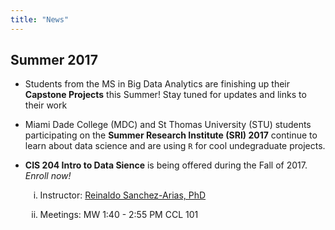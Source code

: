 ```yaml
---
title: "News"
---
```


## Summer 2017

- Students from the MS in Big Data Analytics are finishing up their **Capstone Projects** this Summer! Stay tuned for updates and links to their work

- Miami Dade College (MDC) and St Thomas University (STU) students participating on the **Summer Research Institute (SRI) 2017** continue to learn about data science and are using `R` for cool undegraduate projects. 


- **CIS 204 Intro to Data Sience** is being offered during the Fall of 2017. _Enroll now!_

    (i) Instructor: [Reinaldo Sanchez-Arias, PhD](https://www.stu.edu/science/faculty-staff/Reinaldo-Sanchez-Arias)
  
    (ii) Meetings: MW 1:40 - 2:55 PM CCL 101


